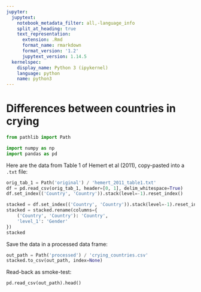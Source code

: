 ```yaml
---
jupyter:
  jupytext:
    notebook_metadata_filter: all,-language_info
    split_at_heading: true
    text_representation:
      extension: .Rmd
      format_name: rmarkdown
      format_version: '1.2'
      jupytext_version: 1.14.5
  kernelspec:
    display_name: Python 3 (ipykernel)
    language: python
    name: python3
---
```


# Differences between countries in crying

```python
from pathlib import Path

import numpy as np
import pandas as pd
```

Here are the data from Table 1 of Hemert et al (2011), copy-pasted into a `.txt` file:

```python
orig_tab_1 = Path('original') / 'hemert_2011_table1.txt'
df = pd.read_csv(orig_tab_1, header=[0, 1], delim_whitespace=True)
df.set_index(('Country', 'Country')).stack(level=-1).reset_index()
```


```python
stacked = df.set_index(('Country', 'Country')).stack(level=-1).reset_index()
stacked = stacked.rename(columns={
    ('Country', 'Country'): 'Country',
    'level_1': 'Gender'
})
stacked
```

Save the data in a processed data frame:

```python
out_path = Path('processed') / 'crying_countries.csv'
stacked.to_csv(out_path, index=None)
```

Read-back as smoke-test:

```python
pd.read_csv(out_path).head()
```
